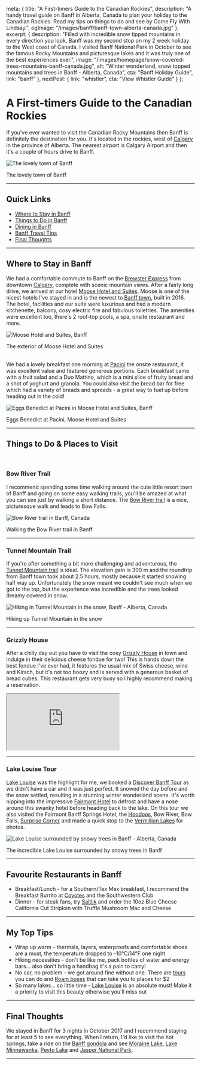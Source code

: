 
  meta: {
    title: "A First-timers Guide to the Canadian Rockies",
    description: "A handy travel guide on Banff in Alberta, Canada to plan your holiday to the Canadian Rockies. Read my tips on things to do and see by Come Fly With Lindsay.",
    ogImage: "/images/banff/banff-town-alberta-canada.jpg"
  },
  excerpt: {
    description: "Filled with incredible snow tipped mountains in every direction you look, Banff was my second stop on my 2 week holiday to the West coast of Canada. I visited Banff National Park in October to see the famous Rocky Mountains and picturesque lakes and it was truly one of the best experiences ever.",
    image: "/images/homepage/snow-covered-trees-mountains-banff-canada.jpg",
    alt: "Winter wonderland, snow topped mountains and trees in Banff - Alberta, Canada",
    cta: "Banff Holiday Guide",
    link: "banff"
  },
  nextPost: {
    link: "whistler",
    cta: "View Whistler Guide"
  }
};


# A First-timers Guide to the Canadian Rockies

If you've ever wanted to visit the Canadian Rocky Mountains then Banff is definitely the destination for you. It's located in the rockies, west of [Calgary](calgary) in the province of Alberta. The nearest airport is Calgary Airport and then it's a couple of hours drive to Banff.

![The lovely town of Banff](/images/banff/banff-town-alberta-canada.jpg)
<figcaption>The lovely town of Banff</figcaption>

---

## Quick Links
* [Where to Stay in Banff](#accommodation)
* [Things to Do in Banff](#things-to-do)
* [Dining in Banff](#dining)
* [Banff Travel Tips](#tips)
* [Final Thoughts](#summary)

---

## Where to Stay in Banff<a name="accommodation"></a>

We had a comfortable commute to Banff on the [Brewster Express](https://www.banffjaspercollection.com/brewster-express/) from downtown [Calgary](calgary), complete with scenic mountain views. After a fairly long drive, we arrived at our hotel [Moose Hotel and Suites](https://www.booking.com/hotel/ca/moose-and-suites.en-gb.html?aid=1912201). Moose is one of the nicest hotels I've stayed in and is the newest to [Banff town](https://banff.ca/), built in 2016. The hotel, facilities and our suite were luxurious and had a modern kitchenette, balcony, cosy electric fire and fabulous toiletries. The amenities were excellent too, there's 2 roof-top pools, a spa, onsite restaurant and more.

![Moose Hotel and Suites, Banff](/images/banff/moose-hotel-and-suites-banff-canada.jpg)
<figcaption>The exterior of Moose Hotel and Suites</figcaption>

<br />

We had a lovely breakfast one morning at [Pacini](http://moosehotelandsuites.com/pacini-restaurant/) the onsite restaurant, it was excellent value and featured generous portions. Each breakfast came with a fruit salad and a Duo Mattino, which is a mini slice of fruity bread and a shot of yoghurt and granola. You could also visit the bread bar for free which had a variety of breads and spreads - a great way to fuel up before heading out in the cold!

![Eggs Benedict at Pacini in Moose Hotel and Suites, Banff](/images/banff/eggs-benedict-at-pacini-moose-hotel-and-suites.jpg)
<figcaption>Eggs Benedict at Pacini, Moose Hotel and Suites</figcaption>

---

## Things to Do &amp; Places to Visit<a name="things-to-do"></a>

<br />

### Bow River Trail
I recommend spending some time walking around the cute little resort town of Banff and going on some easy walking trails, you'll be amazed at what you can see just by walking a short distance. The [Bow River trail](https://banff.ca/649/Bow-River-Trail) is a nice, picturesque walk and leads to Bow Falls.

![Bow River trail in Banff, Canada](/images/banff/bow-river-trail-banff-canada.jpg)
<figcaption>Walking the Bow River trail in Banff</figcaption>

---

### Tunnel Mountain Trail				
If you're after something a bit more challenging and adventurous, the [Tunnel Mountain trail](https://banff.ca/653/Tunnel-Mountain-Trail) is ideal. The elevation gain is 300 m and the roundtrip from Banff town took about 2.5 hours, mostly because it started snowing half way up. Unfortunately the snow meant we couldn't see much when we got to the top, but the experience was incredible and the trees looked dreamy covered in snow.

![Hiking in Tunnel Mountain in the snow, Banff - Alberta, Canada](/images/banff/tunnel-mountain-trail-in-snow-banff-canada.jpg)
<figcaption>Hiking up Tunnel Mountain in the snow</figcaption>	

---

### Grizzly House				
After a chilly day out you have to visit the cosy [Grizzly House](http://banffgrizzlyhouse.com/) in town and indulge in their delicious cheese fondue for two! This is hands down the best fondue I've ever had, it features the usual mix of Swiss cheese, wine and Kirsch, but it's not too boozy and is served with a generous basket of bread cubes. This restaurant gets very busy so I highly recommend making a reservation.

<div class="video-container">
<iframe src="https://www.youtube.com/embed/lA-W0DFlAbg?rel=0" gesture="media" allowfullscreen></iframe>
</div>

---

### Lake Louise	Tour		
[Lake Louise](https://www.banfflakelouise.com/lake-louise/) was the highlight for me, we booked a [Discover Banff Tour](https://www.banfftours.com) as we didn't have a car and it was just perfect. It snowed the day before and the snow settled, resulting in a stunning winter wonderland scene. It's  worth nipping into the impressive [Fairmont Hotel](https://www.fairmont.com/banff-springs/) to defrost and have a nose around this swanky hotel before heading back to the lake. On this tour we also visited the Fairmont Banff Springs Hotel, the [Hoodoos](https://banff.ca/652/Hoodoos-Trail), Bow River, Bow Falls, [Surprise Corner](https://www.travelalberta.com/uk/listings/surprise-corner-11154) and made a quick stop to the [Vermillion Lakes](https://www.banfflakelouise.com/vermilion-lakes) for photos.

![Lake Louise surrounded by snowy trees in Banff - Alberta, Canada](/images/banff/lake-louise-in-banff-canada.jpg)
<figcaption>The incredible Lake Louise surrounded by snowy trees in Banff</figcaption>

---

## Favourite Restaurants in Banff<a name="dining"></a>
* Breakfast/Lunch - for a Southern/Tex Mex breakfast, I recommend the Breakfast Burrito at [Coyotes](http://coyotesbanff.com) and the Southwestern Club
* Dinner - for steak fans, try [Saltlik](http://www.saltlik.com/banff/) and order the 10oz Blue Cheese California Cut Striploin with Truffle Mushroom Mac and Cheese

--- 

## My Top Tips<a name="tips"></a>
* Wrap up warm - thermals, layers, waterproofs and comfortable shoes are a must, the temperature dropped to -10°C/14°F one night
* Hiking necessities - don't be like me, pack bottles of water and energy bars... also don't bring a handbag it's a pain to carry!
* No car, no problem - we got around fine without one. There are [tours](https://www.banfftours.com/) you can do and [Roam buses](https://roamtransit.com/schedules-routes/banff-local-route-one) that can take you to places for $2 
* So many lakes... so little time - [Lake Louise](https://www.banfflakelouise.com/lake-louise) is an absolute must! Make it a priority to visit this beauty otherwise you'll miss out

---

## Final Thoughts<a name="summary"></a>
We stayed in Banff for 3 nights in October 2017 and I recommend staying for at least 5 to see everything. When I return, I'd like to visit the hot springs, take a ride on the [Banff gondola](https://www.banffjaspercollection.com/attractions/banff-gondola/) and see [Moraine Lake](https://www.banfflakelouise.com/moraine-lake), [Lake Minnewanka](https://www.banfflakelouise.com/lake-minnewanka), [Peyto Lake](https://www.travelalberta.com/uk/listings/peyto-lake-1483/) and [Jasper National Park](https://www.jasper.travel/).	

---